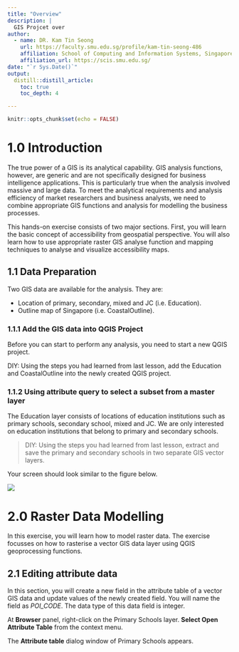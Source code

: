 ```yaml
---
title: "Overview"
description: |
  GIS Projcet over
author:
  - name: DR. Kam Tin Seong
    url: https://faculty.smu.edu.sg/profile/kam-tin-seong-486
    affiliation: School of Computing and Information Systems, Singapore Management University
    affiliation_url: https://scis.smu.edu.sg/
date: "`r Sys.Date()`"
output: 
  distill::distill_article:
    toc: true
    toc_depth: 4

---
```


```r
knitr::opts_chunk$set(echo = FALSE)
```

# 1.0	Introduction 

The true power of a GIS is its analytical capability.  GIS analysis functions, however, are generic and are not specifically designed for business intelligence applications.  This is particularly true when the analysis involved massive and large data.  To meet the analytical requirements and analysis efficiency of market researchers and business analysts, we need to combine appropriate GIS functions and analysis for modelling the business processes. 

This hands-on exercise consists of two major sections.  First, you will learn the basic concept of accessibility from geospatial perspective. You will also learn how to use appropriate raster GIS analyse function and mapping techniques to analyse and visualize accessibility maps. 

## 1.1	Data Preparation
  
Two GIS data are available for the analysis.  They are:

+ Location of primary, secondary, mixed and JC (i.e. Education).
+ Outline map of Singapore (i.e. CoastalOutline).  

### 1.1.1	Add the GIS data into QGIS Project

Before you can start to perform any analysis, you need to start a new QGIS project.  

DIY: Using the steps you had learned from last lesson, add the Education and CoastalOutline into the newly created QGIS project. 

### 1.1.2	Using attribute query to select a subset from a master layer

The Education layer consists of locations of education institutions such as primary schools, secondary school, mixed and JC.  We are only interested on education institutions that belong to primary and secondary schools.

>DIY: Using the steps you had learned from last lesson, extract and save the primary and secondary schools in two separate GIS vector layers.    

Your screen should look similar to the figure below.

![](img/image1.jpg)

# 2.0	Raster Data Modelling

In this exercise, you will learn how to model raster data.  The exercise focusses on how to rasterise a vector GIS data layer using QGIS geoprocessing functions.   

## 2.1	Editing attribute data

In this section, you will create a new field in the attribute table of a vector GIS data and update values of the newly created field.  You will name the field as *POI_CODE*.  The data type of this data field is integer.
  
At **Browser** panel, right-click on the Primary Schools layer.
**Select Open Attribute Table** from the context menu.

The **Attribute table** dialog window of Primary Schools appears.

